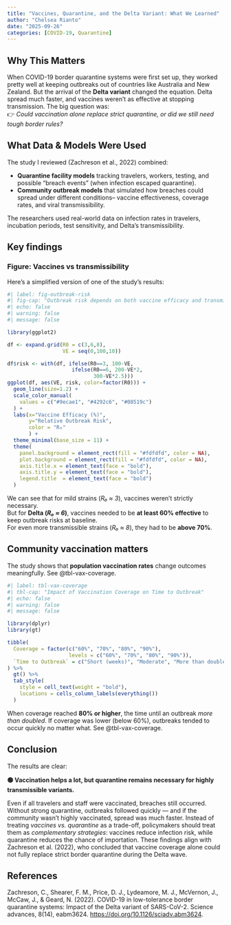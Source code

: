 ```yaml
---
title: "Vaccines, Quarantine, and the Delta Variant: What We Learned"
author: "Chelsea Rianto"
date: "2025-09-26"
categories: [COVID-19, Quarantine]
---
```


## Why This Matters

When COVID-19 border quarantine systems were first set up, they worked pretty well at keeping outbreaks out of countries like Australia and New Zealand. But the arrival of the **Delta variant** changed the equation. Delta spread much faster, and vaccines weren’t as effective at stopping transmission. The big question was:  
👉 *Could vaccination alone replace strict quarantine, or did we still need tough border rules?*


## What Data & Models Were Used

The study I reviewed (Zachreson et al., 2022) combined:  

- **Quarantine facility models** tracking travelers, workers, testing, and possible “breach events” (when infection escaped quarantine).  
- **Community outbreak models** that simulated how breaches could spread under different conditions-- vaccine effectiveness, coverage rates, and viral transmissibility.  

The researchers used real-world data on infection rates in travelers, incubation periods, test sensitivity, and Delta’s transmissibility. 


## Key findings

### Figure: Vaccines vs transmissibility  
Here’s a simplified version of one of the study’s results:

```r
#| label: fig-outbreak-risk
#| fig-cap: "Outbreak risk depends on both vaccine efficacy and transmissibility. Higher transmissibility (R0) requires more effective vaccines to keep risks under control."
#| echo: false
#| warning: false
#| message: false

library(ggplot2)

df <- expand.grid(R0 = c(3,6,8),
                  VE = seq(0,100,10))

df$risk <- with(df, ifelse(R0==3, 100-VE,
                     ifelse(R0==6, 200-VE*2,
                            300-VE*2.5)))
ggplot(df, aes(VE, risk, color=factor(R0))) +
  geom_line(size=1.2) +
  scale_color_manual(
    values = c("#9ecae1", "#4292c6", "#08519c")  
  ) +
  labs(x="Vaccine Efficacy (%)",
       y="Relative Outbreak Risk",
       color = "R₀"
       ) +
  theme_minimal(base_size = 11) +
  theme(
    panel.background = element_rect(fill = "#fdfdfd", color = NA), 
    plot.background = element_rect(fill = "#fdfdfd", color = NA),
    axis.title.x = element_text(face = "bold"),   
    axis.title.y = element_text(face = "bold"),   
    legend.title  = element_text(face = "bold")
  )
```
We can see that for mild strains (*R₀ ≈ 3*), vaccines weren’t strictly necessary.  
But for **Delta (*R₀ ≈ 6*)**, vaccines needed to be **at least 60% effective** to keep outbreak risks at baseline.  
For even more transmissible strains (*R₀ ≈ 8*), they had to be **above 70%**.

## Community vaccination matters

The study shows that **population vaccination rates** change outcomes meaningfully.
See @tbl-vax-coverage.

```r
#| label: tbl-vax-coverage
#| tbl-cap: "Impact of Vaccination Coverage on Time to Outbreak"
#| echo: false
#| warning: false
#| message: false

library(dplyr)
library(gt)

tibble(
  Coverage = factor(c("60%", "70%", "80%", "90%"),
                    levels = c("60%", "70%", "80%", "90%")),
  `Time to Outbreak` = c("Short (weeks)", "Moderate", "More than doubled", "Much longer")
) %>%
  gt() %>%
  tab_style(
    style = cell_text(weight = "bold"),
    locations = cells_column_labels(everything())
  )
```
When coverage reached **80% or higher**, the time until an outbreak *more than doubled*.
If coverage was lower (below 60%), outbreaks tended to occur quickly no matter what. See @tbl-vax-coverage.

## Conclusion
The results are clear:

**🟢 Vaccination helps a lot, but quarantine remains necessary for highly transmissible variants.**

Even if all travelers and staff were vaccinated, breaches still occurred. Without strong quarantine, outbreaks followed quickly — and if the community wasn’t highly vaccinated, spread was much faster.
Instead of treating *vaccines vs. quarantine* as a trade-off, policymakers should treat them as *complementary strategies*: vaccines reduce infection risk, while quarantine reduces the chance of importation.
These findings align with Zachreson et al. (2022), who concluded that vaccine coverage alone could not fully replace strict border quarantine during the Delta wave.

## References
Zachreson, C., Shearer, F. M., Price, D. J., Lydeamore, M. J., McVernon, J., McCaw, J., & Geard, N. (2022). COVID-19 in low-tolerance border quarantine systems: Impact of the Delta variant of SARS-CoV-2. Science advances, 8(14), eabm3624. [https://doi.org/10.1126/sciadv.abm3624](https://doi.org/10.1126/sciadv.abm3624).
